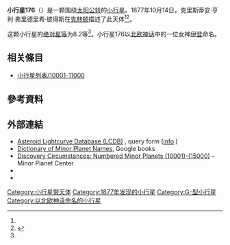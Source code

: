 {{Infobox planet
 | minorplanet     = yes
 | name            = 176 Iduna
 | background      = #D6D6D6
 | image = 
 | image_size      = 
 | caption         =
 | discovery_ref   =  <ref name="MPC-object" />
 | discoverer      = [[克里斯蒂安·亨利·弗里德里希·彼得斯|克里斯蒂安·亨利·弗里德里希·彼得斯]]
 | discovery_site  = [[克林顿|克林顿]]
 | discovered      = 1877年10月14日
 | mpc_name        = 176 Iduna
 | alt_names       = (176) 
   Iduna 
    = 1945 RQ
 | pronounced      = 
 | named_after     = <ref name="MPC-object" />
 | mp_category     = [[主帶小行星|主帶小行星]] <ref name="MPC-object" /><ref name="jpldata" />
 | orbit_ref       = <ref name="a">[http://ssd.jpl.nasa.gov/sbdb.cgi?sstr=176 176] {{Wayback|url=http://ssd.jpl.nasa.gov/sbdb.cgi?sstr=176 |date=20140817113956 }}，小行星數據庫瀏覽器（JPL Small-Body Database Browser）－[[美国国家航空航天局|美国国家航空航天局]]喷气推进实验室</ref>
 | epoch           = 2018-03-23.0（[[儒略日|JD]] 2458200.5）
 | uncertainty     = 0
 | observation_arc = 
 | aphelion = {{convert|3.723|AU|km|3|abbr=on|lk=out}}
 | perihelion      = {{convert|2.6389903|AU|km|3|abbr=on}}
 | semimajor       = 3.1808095
 | eccentricity    = 0.1703400
 | period          = 5.67[[儒略年|yr]]
 | mean_anomaly    = 268.87008[[度|°]]
 | mean_motion     = {{Deg2DMS|0.17373900|sup=ms}} / day
 | inclination     = 22.67390
 | asc_node        = 200.49905°
 | arg_peri        = 188.53011
 | mean_diameter   = 
 | rotation        = 
 | albedo          =
 | spectral_type   =
 | abs_magnitude   = 8.2<ref name="jpldata" />
}}
'''小行星176'''（{{lang-en|176 Iduna}}）是一颗围绕[[太阳|太阳]][[公转|公转]]的[[小行星|小行星]]。1877年10月14日，克里斯蒂安·亨利·弗里德里希·彼得斯在[[克林顿|克林顿]]描述了此天体<ref name="a" /><ref>{{cite news|title=小行星列表|url=http://cfa-www.harvard.edu/iau/lists/NumberedMPs.txt|accessdate=2018-10-19|newspaper=哈佛大学|archive-date=2008-05-17|archive-url=https://web.archive.org/web/20080517010638/http://cfa-www.harvard.edu/iau/lists/NumberedMPs.txt|dead-url=no}}</ref>。

这颗小行星的[[绝对星等|绝对星等]]为8.2等<ref name="a" />。小行星176以[[北欧神话|北欧神话]]中的一位女神[[伊登|伊登]]命名。

== 相关條目 ==
*[[小行星列表/10001-11000|小行星列表/10001-11000]]

== 參考資料 ==
{{reflist|refs=

<ref name="jpldata">{{cite web
 |type         = 2018-01-26 last obs.
 |title        = JPL Small-Body Database Browser:176 Iduna-(176)    Iduna     = 1945 RQ
 |url          = https://ssd.jpl.nasa.gov/sbdb.cgi?sstr=176
 |publisher    = [[Jet_Propulsion_Laboratory|Jet Propulsion Laboratory]]
 |accessdate   = 28 March 2018
 |archive-date = 2012-03-09
 |archive-url  = https://www.webcitation.org/662LUewHV?url=https://ssd.jpl.nasa.gov/sbdb.cgi?sstr=176
 |dead-url     = no
}}</ref>

<ref name="MPC-object">{{cite web
  |title      = 176 Iduna
  |work      = Minor Planet Center
  |url      = https://www.minorplanetcenter.net/db_search/show_object?object_id=176
  |accessdate      = 28 March 2018
  |archive-date      = 2016-03-04
  |archive-url      = https://web.archive.org/web/20160304102010/http://www.minorplanetcenter.net/db_search/show_object?object_id=176
  |dead-url      = no
  }}</ref>

}}

==  外部連結 ==
* [http://www.minorplanet.info/PHP/lcdbsummaryquery.php Asteroid Lightcurve Database (LCDB)] {{Wayback|url=http://www.minorplanet.info/PHP/lcdbsummaryquery.php |date=20171210173955 }}, query form ([http://www.minorplanet.info/lightcurvedatabase.html info] {{Wayback|url=http://www.minorplanet.info/lightcurvedatabase.html |date=20171216050541 }})
* [https://books.google.com/books?id=aeAg1X7afOoC&pg Dictionary of Minor Planet Names], Google books
* [http://www.minorplanetcenter.net/iau/lists/NumberedMPs010001.html Discovery Circumstances: Numbered Minor Planets (10001)-(15000)] {{Wayback|url=http://www.minorplanetcenter.net/iau/lists/NumberedMPs010001.html |date=20180612162317 }} – Minor Planet Center
* {{AstDys|176}}
* {{JPL small body}}

{{Minor Planet Number|[[小行星175|小行星175]]|[[小行星177|小行星177]]}}
{{小天体}}

[[Category:小行星带天体|Category:小行星带天体]]
[[Category:1877年发现的小行星|Category:1877年发现的小行星]]
[[Category:G-型小行星|Category:G-型小行星]]
[[Category:以北欧神话命名的小行星|Category:以北欧神话命名的小行星]]